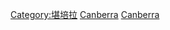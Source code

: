 {{Commonscat|People of Canberra}}

[[Category:堪培拉|Category:堪培拉]]
[[Category:澳大利亞各城市出身人物|Canberra]]
[[Category:各首都人物|Canberra]]